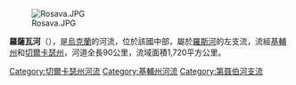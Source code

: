 [[Image:Rosava.JPG|right]]

'''羅薩瓦河'''（{{lang-uk|Росава}}），是[[烏克蘭|烏克蘭]]的河流，位於該國中部，屬於[[羅斯河|羅斯河]]的左支流，流經[[基輔州|基輔州]]和[[切爾卡瑟州|切爾卡瑟州]]，河道全長90公里，流域面積1,720平方公里。

{{DEFAULTSORT:Росава}}
[[Category:切爾卡瑟州河流|Category:切爾卡瑟州河流]]
[[Category:基輔州河流|Category:基輔州河流]]
[[Category:第聂伯河支流|Category:第聂伯河支流]]


{{Ukraine-river-stub}}